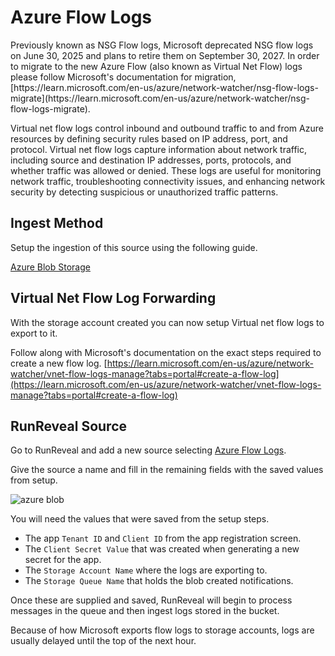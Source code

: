 
# Azure Flow Logs

<Callout type="warning">
Previously known as NSG Flow logs, Microsoft deprecated NSG flow logs on June 30, 2025 and plans to retire them on September 30, 2027.
In order to migrate to the new Azure Flow (also known as Virtual Net Flow) logs please follow Microsoft's documentation for migration, [https://learn.microsoft.com/en-us/azure/network-watcher/nsg-flow-logs-migrate](https://learn.microsoft.com/en-us/azure/network-watcher/nsg-flow-logs-migrate).
</Callout>

Virtual net flow logs control inbound and outbound traffic to and from Azure resources by defining security rules based on IP address, port, and protocol. Virtual net flow logs capture information about network traffic, including source and destination IP addresses, ports, protocols, and whether traffic was allowed or denied. These logs are useful for monitoring network traffic, troubleshooting connectivity issues, and enhancing network security by detecting suspicious or unauthorized traffic patterns.

## Ingest Method

Setup the ingestion of this source using the following guide.

[Azure Blob Storage](/sources/object-storage/azure.mdx)

## Virtual Net Flow Log Forwarding

With the storage account created you can now setup Virtual net flow logs to export to it.

Follow along with Microsoft's documentation on the exact steps required to create a new flow log.
[https://learn.microsoft.com/en-us/azure/network-watcher/vnet-flow-logs-manage?tabs=portal#create-a-flow-log](https://learn.microsoft.com/en-us/azure/network-watcher/vnet-flow-logs-manage?tabs=portal#create-a-flow-log)

## RunReveal Source

Go to RunReveal and add a new source selecting [Azure Flow Logs](https://app.runreveal.com/dash/sources/add/Azure-flow).

Give the source a name and fill in the remaining fields with the saved values from setup.

![azure blob](/azure/azure-flow-rr-setup.png)

You will need the values that were saved from the setup steps.

- The app `Tenant ID` and `Client ID` from the app registration screen.
- The `Client Secret Value` that was created when generating a new secret for the app.
- The `Storage Account Name` where the logs are exporting to.
- The `Storage Queue Name` that holds the blob created notifications.

Once these are supplied and saved, RunReveal will begin to process messages in the queue and then ingest logs stored in the bucket.

<Callout type="info">
Because of how Microsoft exports flow logs to storage accounts, logs are usually delayed until the top of the next hour.
</Callout>